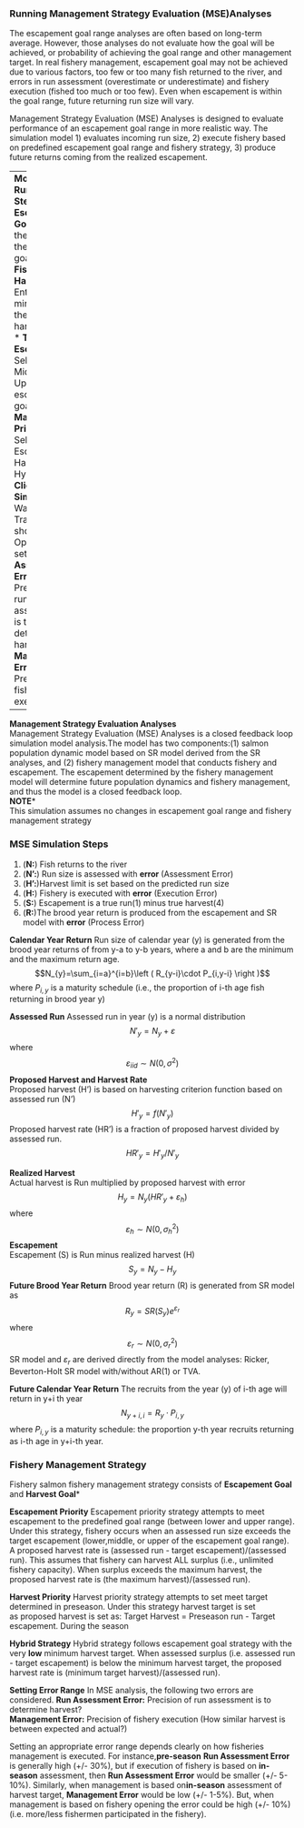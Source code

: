 
### Running Management Strategy Evaluation (MSE)Analyses  

The escapement goal range analyses are often based on long-term average.  However, those analyses do not evaluate how the goal will be achieved, or probability of achieving the goal range and other management target. In real fishery management, escapement goal may not be achieved due to various factors, too few or too many fish returned to the river, and errors in run assessment (overestimate or underestimate) and fishery execution (fished too much or too few). Even when escapement is within the goal range, future returning run size will vary.

Management Strategy Evaluation (MSE) Analyses is designed to evaluate performance of an escapement goal range in more realistic way.  The simulation model 1) evaluates incoming run size, 2) execute fishery based on predefined escapement goal range and fishery strategy, 3) produce future returns coming from the realized escapement.  

---
**Model Running Steps**    
* **Escapement Goal :** Enter the lower and the upper goal range 
* **Fishery Harvest :**  Enter the minimum and the maximum harvest limit. 
* **Target Escapement:**  Select Lower, Middle, Upper escapement goal
* **Management Priority:**  Select Escapement, Harvest, Hybrid. 
* **Click Simulate** Wait until Trace plots show up.  
* Optional setting 
* **Run Assessment Error:** Precision of run assessment is to determine harvest?  
* **Management Error:** Precision of fishery execution. 


---
**Management Strategy Evaluation Analyses**  
Management Strategy Evaluation (MSE) Analyses is a closed feedback loop simulation model analysis.The model has two components:(1) salmon population dynamic model based on SR model derived from the SR analyses, and (2) fishery management model that conducts fishery and escapement.   The escapement determined by the fishery management model will determine future population dynamics and fishery management, and thus the model is a closed feedback loop.  
**NOTE***  
This simulation assumes no changes in escapement goal range and fishery management strategy 

### MSE Simulation Steps
1.  (**N:**) Fish returns to the river 
2.  (**N':**) Run size is assessed with **error** (Assessment Error)
3.  (**H':**)Harvest limit is set based on the predicted run size 
4.  (**H:**) Fishery is executed with **error** (Execution Error) 
5.  (**S:**) Escapement is a true run(1) minus true harvest(4) 
6.  (**R:**)The brood year return is produced from the escapement and SR model with **error** (Process Error)

**Calendar Year Return**
Run size of calendar year (y) is generated from the brood year returns of from y-a to y-b years, where a and b are the minimum and the maximum return age.    
$$N_{y}=\sum_{i=a}^{i=b}\left ( R_{y-i}\cdot P_{i,y-i} \right )$$
where $P_{i,y}$ is a maturity schedule (i.e., the proportion of i-th age fish returning in brood year y) 

**Assessed Run** 
Assessed run in year (y) is a normal distribution 
$$N'_{y} = N_{y} + \varepsilon$$
where 
$$\varepsilon_{iid} \sim N(0,\sigma ^{2})$$
**Proposed Harvest and Harvest Rate**  
Proposed harvest (H') is based on harvesting criterion function based on assessed run (N')
$$H'_{y} = f(N'_{y})$$
Proposed harvest rate (HR') is a fraction of proposed harvest divided by assessed run.
$$HR'_{y} = H'_{y}/N'_{y}$$

**Realized Harvest**  
Actual harvest is Run  multiplied by proposed harvest with error
$$H_{y} = N_{y}(HR'_{y} + \varepsilon_{h})$$
where 
$$\varepsilon_{h} \sim N(0,\sigma_{h} ^{2})$$
**Escapement**  
Escapement (S) is Run minus realized harvest (H)
$$S_{y} = N_{y} - H_{y}$$
**Future Brood Year Return**
Brood year return (R) is generated from SR model as 
$$R_{y} = SR(S_{y})e^{\varepsilon_{r}}$$
where 
$$\varepsilon_{r} \sim N(0,\sigma_{r} ^{2})$$
SR model and $\varepsilon_{r}$ are derived directly from the model analyses: Ricker, Beverton-Holt SR model with/without AR(1) or TVA. 

**Future Calendar Year Return**
The recruits from the  year (y) of i-th age will return in y+i th year   
$$N_{y+i,i}=R_{y}\cdot P_{i,y}$$
where $P_{i,y}$ is a maturity schedule: the proportion y-th year recruits returning as i-th age in y+i-th year. 

### Fishery Management Strategy  
Fishery salmon fishery management strategy consists of **Escapement Goal** and **Harvest Goal***  

**Escapement Priority**
Escapement priority strategy attempts to meet escapement to the predefined goal range (between lower and upper range). Under this strategy, fishery occurs when an assessed run size exceeds the target escapement (lower,middle, or upper of the escapement goal range).  A proposed harvest rate is (assessed run - target escapement)/(assessed run). This assumes that fishery can harvest ALL surplus (i.e., unlimited fishery capacity). When surplus exceeds the maximum harvest, the proposed harvest rate is (the maximum harvest)/(assessed run).


**Harvest Priority**
Harvest priority strategy attempts to set meet target determined in preseason. Under this strategy harvest target is set  
as proposed harvest is set as: Target Harvest = Preseason run - Target escapement. During the season  

**Hybrid Strategy**
Hybrid strategy follows escapement goal strategy with the very **low** minimum harvest target.  When assessed surplus (i.e. assessed run - target escapement) is below the minimum harvest target, the proposed harvest rate is (minimum target harvest)/(assessed run). 

**Setting Error Range**
In MSE analysis, the following two errors are considered. 
**Run Assessment Error:** Precision of run assessment is to determine harvest?  
**Management Error:** Precision of fishery execution (How similar harvest is between expected and actual?)

Setting an appropriate error range depends clearly on how fisheries management is executed. For instance,**pre-season** **Run Assessment Error** is generally high (+/- 30%), but if execution of fishery is based on **in-season** assessment, then **Run Assessment Error** would be smaller (+/- 5-10%). Similarly,  when management is based on**in-season** assessment of harvest target, **Management Error** would be low (+/- 1-5%).  But, when management is based on fishery opening the error could be high (+/- 10%) (i.e. more/less fishermen participated in the fishery). 






